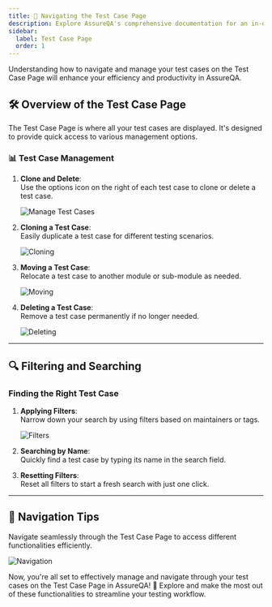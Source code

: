 ```yaml
---
title: 🚀 Navigating the Test Case Page
description: Explore AssureQA's comprehensive documentation for an in-depth look at our services and tools.
sidebar:
  label: Test Case Page
  order: 1
---
```


Understanding how to navigate and manage your test cases on the Test Case Page will enhance your efficiency and productivity in AssureQA.

## 🛠️ Overview of the Test Case Page

The Test Case Page is where all your test cases are displayed. It's designed to provide quick access to various management options.

### 📊 Test Case Management

1. **Clone and Delete**:  
   Use the options icon on the right of each test case to clone or delete a test case.

   ![Manage Test Cases](../../images/3_dots.png)

2. **Cloning a Test Case**:  
   Easily duplicate a test case for different testing scenarios.

   ![Cloning](../../images//cln.png)

3. **Moving a Test Case**:  
   Relocate a test case to another module or sub-module as needed.

   ![Moving](../../images/4.Move_Test_Case.png)

4. **Deleting a Test Case**:  
   Remove a test case permanently if no longer needed.

   ![Deleting](../../images/5.Delete_TestCase.png)

---

## 🔍 Filtering and Searching

### Finding the Right Test Case

1. **Applying Filters**:  
   Narrow down your search by using filters based on maintainers or tags.

   ![Filters](../../images/Na1.png)

2. **Searching by Name**:  
   Quickly find a test case by typing its name in the search field.

3. **Resetting Filters**:  
   Reset all filters to start a fresh search with just one click.

---

## 🧭 Navigation Tips

Navigate seamlessly through the Test Case Page to access different functionalities efficiently.

![Navigation](../../images/Na.png)

Now, you're all set to effectively manage and navigate through your test cases on the Test Case Page in AssureQA! 🎉 Explore and make the most out of these functionalities to streamline your testing workflow.

